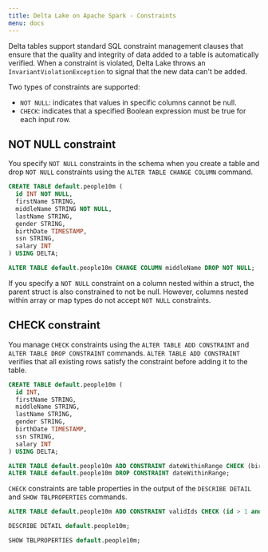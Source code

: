 ```yaml
---
title: Delta Lake on Apache Spark - Constraints
menu: docs
---
```


Delta tables support standard SQL constraint management clauses that ensure that the quality and integrity of data added to a table is automatically verified. When a constraint is violated, Delta Lake throws an `InvariantViolationException` to signal that the new data can't be added.

Two types of constraints are supported:

- `NOT NULL`: indicates that values in specific columns cannot be null.
- `CHECK`: indicates that a specified Boolean expression must be true for each input row.

## NOT NULL constraint

You specify `NOT NULL` constraints in the schema when you create a table and drop `NOT NULL` constraints using the `ALTER TABLE CHANGE COLUMN` command.

```sql
CREATE TABLE default.people10m (
  id INT NOT NULL,
  firstName STRING,
  middleName STRING NOT NULL,
  lastName STRING,
  gender STRING,
  birthDate TIMESTAMP,
  ssn STRING,
  salary INT
) USING DELTA;

ALTER TABLE default.people10m CHANGE COLUMN middleName DROP NOT NULL;
```

If you specify a `NOT NULL` constraint on a column nested within a struct, the parent struct is also constrained to not be null. However, columns nested within array or map types do not accept `NOT NULL` constraints.

## CHECK constraint

You manage `CHECK` constraints using the `ALTER TABLE ADD CONSTRAINT` and `ALTER TABLE DROP CONSTRAINT` commands. `ALTER TABLE ADD CONSTRAINT` verifies that all existing rows satisfy the constraint before adding it to the table.

```sql
CREATE TABLE default.people10m (
  id INT,
  firstName STRING,
  middleName STRING,
  lastName STRING,
  gender STRING,
  birthDate TIMESTAMP,
  ssn STRING,
  salary INT
) USING DELTA;

ALTER TABLE default.people10m ADD CONSTRAINT dateWithinRange CHECK (birthDate > '1900-01-01');
ALTER TABLE default.people10m DROP CONSTRAINT dateWithinRange;
```

`CHECK` constraints are table properties in the output of the `DESCRIBE DETAIL` and `SHOW TBLPROPERTIES` commands.

```sql
ALTER TABLE default.people10m ADD CONSTRAINT validIds CHECK (id > 1 and id < 99999999);

DESCRIBE DETAIL default.people10m;

SHOW TBLPROPERTIES default.people10m;
```
